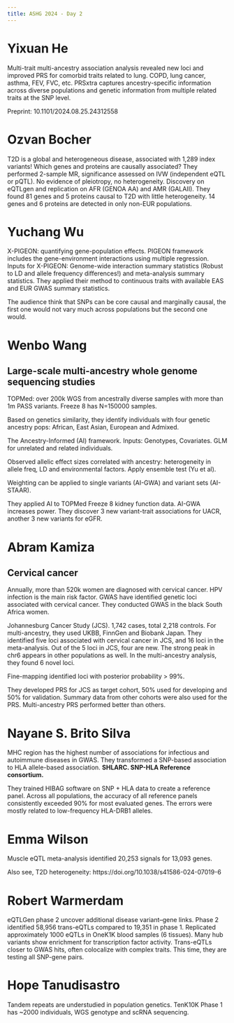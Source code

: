 ```yaml
---
title: ASHG 2024 - Day 2
---
```


# Yixuan He

Multi-trait multi-ancestry association analysis revealed new loci
and improved PRS for comorbid traits related to lung.
COPD, lung cancer, asthma, FEV, FVC, etc. 
PRSxtra captures ancestry-specific information across diverse populations
and genetic information from multiple related traits at the SNP level.

Preprint: 10.1101/2024.08.25.24312558

# Ozvan Bocher

T2D is a global and heterogeneous disease, associated with 1,289 index variants!
Which genes and proteins are causally associated? 
They performed 2-sample MR, significance assessed on IVW (independent eQTL or pQTL).
No evidence of pleiotropy, no heterogeneity. 
Discovery on eQTLgen and replication on AFR (GENOA AA) and AMR (GALAII). 
They found 81 genes and 5 proteins causal to T2D with little heterogeneity.
14 genes and 6 proteins are detected in only non-EUR populations.

# Yuchang Wu

X-PIGEON: quantifying gene-population effects.
PIGEON framework includes the gene-environment interactions
using multiple regression. 
Inputs for X-PIGEON: Genome-wide interaction summary statistics
(Robust to LD and allele frequency differences!)
and meta-analysis summary statistics.
They applied their method to continuous traits with available EAS and EUR
GWAS summary statistics.

The audience think that SNPs can be core causal and marginally causal, 
the first one would not vary much across populations but the second 
one would.

# Wenbo Wang

## Large-scale multi-ancestry whole genome sequencing studies

TOPMed: over 200k WGS from ancestrally diverse samples with more than 1m PASS variants.
Freeze 8 has N=150000 samples.

Based on genetics similarity, they identify individuals with four genetic ancestry pops:
African, East Asian, European and Admixed.

The Ancestry-Informed (AI) framework. Inputs: Genotypes, Covariates.
GLM for unrelated and related individuals.

Observed allelic effect sizes correlated with ancestry: heterogeneity in allele freq,
LD and environmental factors. Apply ensemble test (Yu et al).

Weighting can be applied to single variants (AI-GWA) and variant sets (AI-STAAR).

They applied AI to TOPMed Freeze 8 kidney function data. AI-GWA increases power.
They discover 3 new variant-trait associations for UACR, another 3 new variants for eGFR.

# Abram Kamiza

## Cervical cancer

Annually, more than 520k women are diagnosed with cervical cancer. HPV infection is the main risk factor.
GWAS have identified genetic loci associated with cervical cancer.
They conducted GWAS in the black South Africa women.

Johannesburg Cancer Study (JCS). 1,742 cases, total 2,218 controls.
For multi-ancestry, they used UKBB, FinnGen and Biobank Japan.
They identified five loci associated with cervical cancer in JCS,
and 16 loci in the meta-analysis.
Out of the 5 loci in JCS, four are new.
The strong peak in chr6 appears in other populations as well.
In the multi-ancestry analysis, they found 6 novel loci.

Fine-mapping identified loci with posterior probability > 99%.

They developed PRS for JCS as target cohort, 50% used for developing and 50% for validation.
Summary data from other cohorts were also used for the PRS.
Multi-ancestry PRS performed better than others.

# Nayane S. Brito Silva

MHC region  has the highest number of associations for infectious and autoimmune diseases in GWAS.
They transformed a SNP-based association to HLA allele-based association.
**SHLARC. SNP-HLA Reference consortium.**

They trained HIBAG software on SNP + HLA data to create a reference panel.
Across all populations, the accuracy of all reference panels
consistently exceeded 90% for most evaluated genes.
The errors were mostly related to low-frequency HLA-DRB1 alleles.

# Emma Wilson

Muscle eQTL meta-analysis identified 20,253 signals for 13,093 genes.

Also see, T2D heterogeneity: https://doi.org/10.1038/s41586-024-07019-6

# Robert Warmerdam

eQTLGen phase 2 uncover additional disease variant--gene links.
Phase 2 identified 58,956 trans-eQTLs compared to 19,351 in phase 1.
Replicated approximately 1000 eQTLs in OneK1K blood samples (6 tissues).
Many hub variants show enrichment for transcription factor activity.
Trans-eQTLs closer to GWAS hits, often colocalize with complex traits.
This time, they are testing all SNP-gene pairs.

# Hope Tanudisastro

Tandem repeats are understudied in population genetics. 
TenK10K Phase 1 has ~2000 individuals, WGS genotype and scRNA sequencing.


